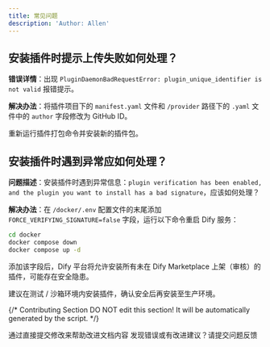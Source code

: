 ```yaml
---
title: 常见问题
description: 'Author: Allen'
---
```



## 安装插件时提示上传失败如何处理？

**错误详情**：出现 `PluginDaemonBadRequestError: plugin_unique_identifier is not valid` 报错提示。

**解决办法**：将插件项目下的 `manifest.yaml` 文件和 `/provider` 路径下的 `.yaml` 文件中的 `author` 字段修改为 GitHub ID。

重新运行插件打包命令并安装新的插件包。

## 安装插件时遇到异常应如何处理？

**问题描述**：安装插件时遇到异常信息：`plugin verification has been enabled, and the plugin you want to install has a bad signature`，应该如何处理？

**解决办法**：在 `/docker/.env` 配置文件的末尾添加 `FORCE_VERIFYING_SIGNATURE=false` 字段，运行以下命令重启 Dify 服务：

```bash
cd docker
docker compose down
docker compose up -d
```

添加该字段后，Dify 平台将允许安装所有未在 Dify Marketplace 上架（审核）的插件，可能存在安全隐患。

建议在测试 / 沙箱环境内安装插件，确认安全后再安装至生产环境。

{/*
Contributing Section
DO NOT edit this section!
It will be automatically generated by the script.
*/}

<CardGroup cols="2">
    <Card
        title="编辑此页面"
        icon="pen-to-square"
        href="https://github.com/langgenius/dify-docs-mintlify/edit/main/zh-hans/plugins/faq.mdx"
    >
        通过直接提交修改来帮助改进文档内容
    </Card>
    <Card
        title="提交问题"
        icon="github"
        href="https://github.com/langgenius/dify-docs-mintlify/issues/new?title=文档问题%3A%20&body=%23%23%20问题描述%0A%3C%21--%20请简要描述您发现的问题%20--%3E%0A%0A%23%23%20页面链接%0Ahttps%3A%2F%2Fgithub.com%2Flanggenius%2Fdify-docs-mintlify%2Fblob%2Fmain%2Fzh-hans/plugins%2Ffaq.mdx%0A%0A%23%23%20建议修改%0A%3C%21--%20如果有具体的修改建议，请在此说明%20--%3E%0A%0A%3C%21--%20感谢您对文档质量的关注！%20--%3E"
    >
        发现错误或有改进建议？请提交问题反馈
    </Card>
</CardGroup>
